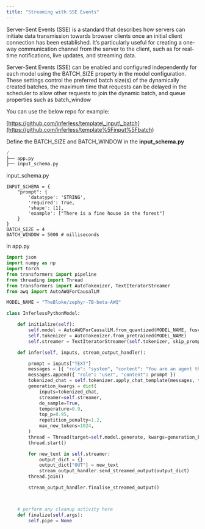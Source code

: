 ```yaml
---
title: "Streaming with SSE Events"
---
```


Server-Sent Events (SSE) is a standard that describes how servers can initiate data transmission towards browser clients once an initial client connection has been established. It’s particularly useful for creating a one-way communication channel from the server to the client, such as for real-time notifications, live updates, and streaming data.


Server-Sent Events (SSE) can be enabled and configured independently for each model using the BATCH\_SIZE property in the model configuration. These settings control the preferred batch size(s) of the dynamically created batches, the maximum time that requests can be delayed in the scheduler to allow other requests to join the dynamic batch, and queue properties such as batch\_window


You can use the below repo for example:

[https://github.com/inferless/template\_input\_batch](https://github.com/inferless/template%5Finput%5Fbatch)


Define the BATCH\_SIZE and BATCH\_WINDOW in the **input\_schema.py**

```python
/
├── app.py
├── input_schema.py 
```

input\_schema.py 

```input_schema
INPUT_SCHEMA = {
    "prompt": {
        'datatype': 'STRING',
        'required': True,
        'shape': [1],
        'example': ["There is a fine house in the forest"]
    }
}
BATCH_SIZE = 4
BATCH_WINDOW = 5000 # milliseconds
```

in app.py 

```python
import json
import numpy as np
import torch
from transformers import pipeline
from threading import Thread
from transformers import AutoTokenizer, TextIteratorStreamer
from awq import AutoAWQForCausalLM

MODEL_NAME = "TheBloke/zephyr-7B-beta-AWQ"

class InferlessPythonModel:

    def initialize(self):
        self.model = AutoAWQForCausalLM.from_quantized(MODEL_NAME, fuse_layers=False, version="GEMV")
        self.tokenizer = AutoTokenizer.from_pretrained(MODEL_NAME)
        self.streamer = TextIteratorStreamer(self.tokenizer, skip_prompt=True, skip_special_tokens=True)

    def infer(self, inputs, stream_output_handler):

        prompt = inputs["TEXT"]
        messages = [{ "role": "system", "content": "You are an agent that know about about cooking." }] 
        messages.append({ "role": "user", "content": prompt })
        tokenized_chat = self.tokenizer.apply_chat_template(messages, tokenize=True, add_generation_prompt=True, return_tensors="pt").cuda()
        generation_kwargs = dict(
            inputs=tokenized_chat,
            streamer=self.streamer,
            do_sample=True,
            temperature=0.9,
            top_p=0.95,
            repetition_penalty=1.2,
            max_new_tokens=1024,
        )
        thread = Thread(target=self.model.generate, kwargs=generation_kwargs)
        thread.start()

        for new_text in self.streamer:
            output_dict = {}
            output_dict["OUT"] = new_text
            stream_output_handler.send_streamed_output(output_dict)
        thread.join()

        stream_output_handler.finalise_streamed_output()



    # perform any cleanup activity here
    def finalize(self,args):
        self.pipe = None
```
